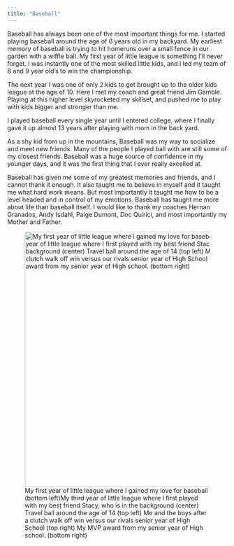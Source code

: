```yaml
---
title: "Baseball"
---
```


Baseball has always been one of the most important things for me. I started playing baseball around the age of 6 years old in my backyard. My earliest memory of baseball is trying to hit homeruns over a small fence in our garden with a wiffle ball. My first year of little league is something I'll never forget. I was instantly one of the most skilled little kids, and I led my team of 8 and 9 year old's to win the championship.

The next year I was one of only 2 kids to get brought up to the older kids league at the age of 10. Here I met my coach and great friend Jim Gamble. Playing at this higher level skyrocketed my skillset, and pushed me to play with kids bigger and stronger than me.

I played baseball every single year until I entered college, where I finally gave it up almost 13 years after playing with mom in the back yard.

As a shy kid from up in the mountains, Baseball was my way to socialize and meet new friends. Many of the people I played ball with are still some of my closest friends. Baseball was a huge source of confidence in my younger days, and it was the first thing that I ever really excelled at.

Baseball has given me some of my greatest memories and friends, and I cannot thank it enough. It also taught me to believe in myself and it taught me what hard work means. But most importantly it taught me how to be a level headed and in control of my emotions. Baseball has taught me more about life than baseball itself. I would like to thank my coaches Hernan Granados, Andy Isdahl, Paige Dumont, Doc Quirici, and most importantly my Mother and Father.

![My first year of little league where I gained my love for baseball (bottom left)My third year of little league where I first played with my best friend Stacy, who is in the background (center) Travel ball around the age of 14 (top left) Me and the boys after a clutch walk off win versus our rivals senior year of High School (top right) My MVP award from my senior year of High school. (bottom right)](pics/BaseballPics.PNG){width="583"}
